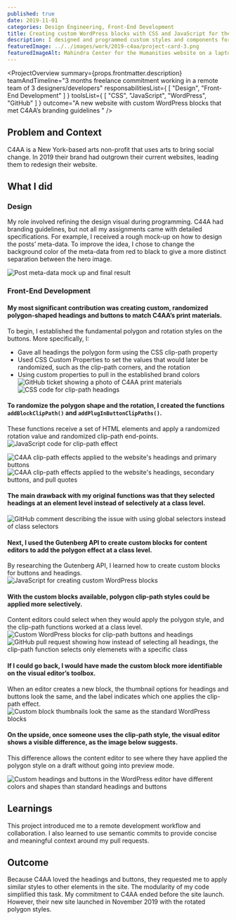 ```yaml
---
published: true
date: 2019-11-01
categories: Design Engineering, Front-End Development
title: Creating custom WordPress blocks with CSS and JavaScript for the Center for Artistic Activism Website 
description: I designed and programmed custom styles and components for a WordPress child theme for the Center for Artistic Activism (C4AA).
featuredImage: ../../images/work/2019-c4aa/project-card-3.png
featuredImageAlt: Mahindra Center for the Humanities website on a laptop and on a phone
---
```

<ProjectOverview 
    summary={props.frontmatter.description}
    teamAndTimeline="3 months freelance commitment working in a remote team of 3 designers/developers"
    responsabilitiesList={
        [
            "Design",
            "Front-End Development"
        ]
    }
    toolsList={
        [
            "CSS",
            "JavaScript",
            "WordPress",
            "GitHub"
        ]
    }
    outcome="A new website with custom WordPress blocks that met C4AA’s branding guidelines "
/>

## Problem and Context
C4AA is a New York-based arts non-profit that uses arts to bring social change. In 2019 their brand had outgrown their current websites, leading them to redesign their website. 

## What I did

<h3 id="design">Design</h3>

My role involved refining the design visual during programming.
C44A had branding guidelines, but not all my assignments came with detailed specifications. For example, I received a rough mock-up on how to design the posts’ meta-data. To improve the idea, I chose to change the background color of the meta-data from red to black to give a more distinct separation between the hero image.

![Post meta-data mock up and final result](../../images/work/2019-c4aa/design-engineering.png)

<h3 id="front-end-development">Front-End Development</h3>

#### My most significant contribution was creating custom, randomized polygon-shaped headings and buttons to match C4AA’s print materials. 
To begin, I established the fundamental polygon and rotation styles on the buttons. More specifically, I:
- Gave all headings the polygon form using the CSS clip-path property
- Used CSS Custom Properties to set the values that would later be randomized, such as the clip-path corners, and the rotation
- Using custom properties to pull in the established brand colors
![GitHub ticket showing a photo of C4AA print materials](../../images/work/2019-c4aa/headings-css.png)
![CSS code for clip-path headings](../../images/work/2019-c4aa/clip-path-assigment.png)

#### To randomize the polygon shape and the rotation, I created the functions `addBlockClipPath()` and `addPlugInButtonClipPaths()`. 
These functions receive a set of HTML elements and apply a randomized rotation value and randomized clip-path end-points. 
![JavaScript code for clip-path effect](../../images/work/2019-c4aa/clip-path-functions.png)

![C4AA clip-path effects applied to the website's headings and primary buttons](../../images/work/2019-c4aa/clip-path-example.png)
![C4AA clip-path effects applied to the website's headings, secondary buttons, and pull quotes](../../images/work/2019-c4aa/clip-path-example-2.png)

#### The main drawback with my original functions was that they selected headings at an element level instead of selectively at a class level. 
![GitHub comment describing the issue with using global selectors instead of class selectors](../../images/work/2019-c4aa/original-function-issue.png)

#### Next, I used the Gutenberg API to create custom blocks for content editors to add the polygon effect at a class level.
By researching the Gutenberg API, I learned how to create custom blocks for buttons and headings. 
![JavaScript for creating custom WordPress blocks](../../images/work/2019-c4aa/editor-js.png)

#### With the custom blocks available, polygon clip-path styles could be applied more selectively.
Content editors could select when they would apply the polygon style, and the clip-path functions worked at a class level.
![Custom WordPress blocks for clip-path buttons and headings](../../images/work/2019-c4aa/custom-blocks.png)
![GitHub pull request showing how instead of selecting all headings, the clip-path function selects only elemenets with a specific class](../../images/work/2019-c4aa/element-to-class.png)

#### If I could go back, I would have made the custom block more identifiable on the visual editor’s toolbox. 
When an editor creates a new block, the thumbnail options for headings and buttons look the same, and the label indicates which one applies the clip-path effect. 
![Custom block thumbnails look the same as the standard WordPress blocks](../../images/work/2019-c4aa/no-difference-in-blocks.png)

#### On the upside, once someone uses the clip-path style, the visual editor shows a visible difference, as the image below suggests. 
This difference allows the content editor to see where they have applied the polygon style on a draft without going into preview mode.

![Custom headings and buttons in the WordPress editor have different colors and shapes than standard headings and buttons](../../images/work/2019-c4aa/clip-path-on-editor.png)

## Learnings
This project introduced me to a remote development workflow and collaboration. I also learned to use semantic commits to provide concise and meaningful context around my pull requests.

## Outcome
Because C4AA loved the headings and buttons, they requested me to apply similar styles to other elements in the site. The modularity of my code simplified this task. My commitment to C4AA ended before the site launch. However, their new site launched in November 2019 with the rotated polygon styles.
